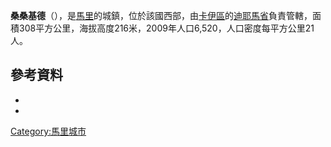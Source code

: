 '''桑桑基德'''（{{lang-fr|Sansankidé}}），是[[馬里|馬里]]的城鎮，位於該國西部，由[[卡伊區|卡伊區]]的[[迪耶馬省|迪耶馬省]]負責管轄，面積308平方公里，海拔高度216米，2009年人口6,520，人口密度每平方公里21人。

==參考資料==
*{{citation | title=Plan de Sécurite Alimentaire Commune Rurale de Sansankidé 2007-2011 | publisher=Commissariat à la Sécurité Alimentaire, République du Mali, USAID-Mali | year=2006 | url=http://www.aec.msu.edu/fs2/mali_fd_strtgy/plans/kayes/diema/psa_sansankide.pdf | language=fr | deadurl=yes | archiveurl=https://web.archive.org/web/20110726133953/http://www.aec.msu.edu/fs2/mali_fd_strtgy/plans/kayes/diema/psa_sansankide.pdf | archivedate=2011年7月26日 | df= }}
*{{citation | url=http://instat.gov.ml/documentation/kayes.pdf | publisher=République de Mali: Institut National de la Statistique | title=Resultats Provisoires RGPH 2009 (Région de Kayes) | language=fr | accessdate=2015-07-26 | archive-date=2012-09-19 | archive-url=https://www.webcitation.org/6AnXrhnbD?url=http://instat.gov.ml/documentation/kayes.pdf | dead-url=no }}

{{Coord|14.422|N|9.961|W|display=title}}

{{卡伊區}}

[[Category:馬里城市|Category:馬里城市]]


{{Mali-geo-stub}}